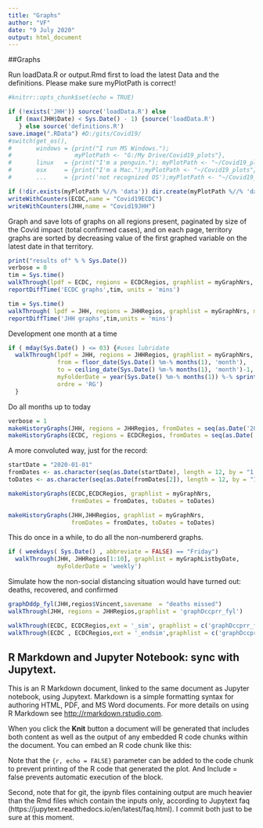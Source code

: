 ```yaml
---
title: "Graphs"
author: "VF"
date: "9 July 2020"
output: html_document
---
```

##Graphs

Run loadData.R or output.Rmd first to load the latest Data and the definitions. 
Please make sure myPlotPath is correct!

```r
#knitrr::opts_chunk$set(echo = TRUE)

if (!exists('JHH')) source('loadData.R') else 
  if (max(JHH$Date) < Sys.Date() - 1) {source('loadData.R')  
   } else source('definitions.R')
save.image(".RData") #D:/gits/Covid19/
#switch(get_os(), 
#       windows = {print("I run MS Windows.");
#                  myPlotPath <- "G:/My Drive/Covid19_plots"},
#       linux   = {print("I'm a penguin."); myPlotPath <- "~/Covid19_plots"},
#       osx     = {print("I'm a Mac.");myPlotPath <- "~/Covid19_plots"},
#       ...     = {print('not recognized OS');myPlotPath <- "~/Covid19_plots"})

if (!dir.exists(myPlotPath %//% 'data')) dir.create(myPlotPath %//% 'data', recursive = TRUE)
writeWithCounters(ECDC,name = "Covid19ECDC")
writeWithCounters(JHH,name = "Covid19JHH") 
```

Graph and save lots of graphs on all regions present, paginated by size of the Covid impact (total confirmed cases), and on each page, territory graphs are sorted by decreasing value of the first graphed variable on the latest date in that territory.


```r
print("results of" % % Sys.Date())
verbose = 0
tim = Sys.time()
walkThrough(lpdf = ECDC, regions = ECDCRegios, graphlist = myGraphNrs, myFolderDate  = 'current', ordre = 'GR')
reportDiffTime('ECDC graphs',tim, units = 'mins')

tim = Sys.time()
walkThrough( lpdf = JHH, regions = JHHRegios, graphlist = myGraphNrs, myFolderDate  = 'current', ordre = 'GR')
reportDiffTime('JHH graphs',tim,units = 'mins')

```

Development one month at a time
```r
if ( mday(Sys.Date() ) <= 03) {#uses lubridate
  walkThrough(lpdf = JHH, regions = JHHRegios, graphlist = myGraphNrs, 
              from = floor_date(Sys.Date() %m-% months(1), 'month'), 
              to = ceiling_date(Sys.Date() %m-% months(1), 'month')-1, 
              myFolderDate = year(Sys.Date() %m-% months(1)) %-% sprintf("%02d", month(Sys.Date() %m-% months(1))), 
              ordre = 'RG')
  }
```

Do all months up to today
```r
verbose = 1
makeHistoryGraphs(JHH, regions = JHHRegios, fromDates = seq(as.Date('2020-01-01'),Sys.Date(),  by = '1 month'), ordre = 'GR')  
makeHistoryGraphs(ECDC, regions = ECDCRegios, fromDates = seq(as.Date('2020-01-01'),Sys.Date(),  by = '1 month'))  

```
A more convoluted way, just for the record: 
```r
startDate = "2020-01-01"
fromDates <- as.character(seq(as.Date(startDate), length = 12, by = "1 month"))
toDates <- as.character(seq(as.Date(fromDates[2]), length = 12, by = "1 month") - 1)

makeHistoryGraphs(ECDC,ECDCRegios, graphlist = myGraphNrs, 
                  fromDates = fromDates, toDates = toDates)

makeHistoryGraphs(JHH,JHHRegios, graphlist = myGraphNrs, 
                  fromDates = fromDates, toDates = toDates)

```
This do once in a while, to do all the non-numbererd graphs. 

```r
if ( weekdays( Sys.Date() , abbreviate = FALSE) == "Friday")  
  walkThrough(JHH, JHHRegios[1:10], graphlist = myGraphListbyDate,
              myFolderDate = 'weekly')
```

Simulate how the non-social distancing situation would have turned out: deaths, recovered, and confirmed   
```r
graphDddp_fyl(JHH,regios$Vincent,savename  = "deaths missed") 
walkThrough(JHH, regions = JHHRegios,graphlist = 'graphDccprr_fyl')

walkThrough(ECDC, ECDCRegios,ext = '_sim', graphlist = c('graphDccprr_fiyl','graphDddp_fyl')) 
walkThrough(ECDC , ECDCRegios,ext = '_endsim',graphlist = c('graphDccprr_fiyl', 'graphDddp_fyl')) 


```
## R Markdown and Jupyter Notebook: sync with Jupytext. 

This is an R Markdown document, linked to the same document as Jupyter notebook, using Jupytext. Markdown is a simple formatting syntax for authoring HTML, PDF, and MS Word documents. For more details on using R Markdown see <http://rmarkdown.rstudio.com>.

When you click the **Knit** button a document will be generated that includes both content as well as the output of any embedded R code chunks within the document. You can embed an R code chunk like this:

Note that the `{r, echo = FALSE}` parameter can be added to the code chunk to prevent printing of the R code that generated the plot. And Include = false prevents automatic execution of the block.

Second, note that for git, the ipynb files containing output are much heavier than the Rmd files which contain the inputs only, according to Jupytext faq (https://jupytext.readthedocs.io/en/latest/faq.html). I commit both just to be sure at this moment. 
